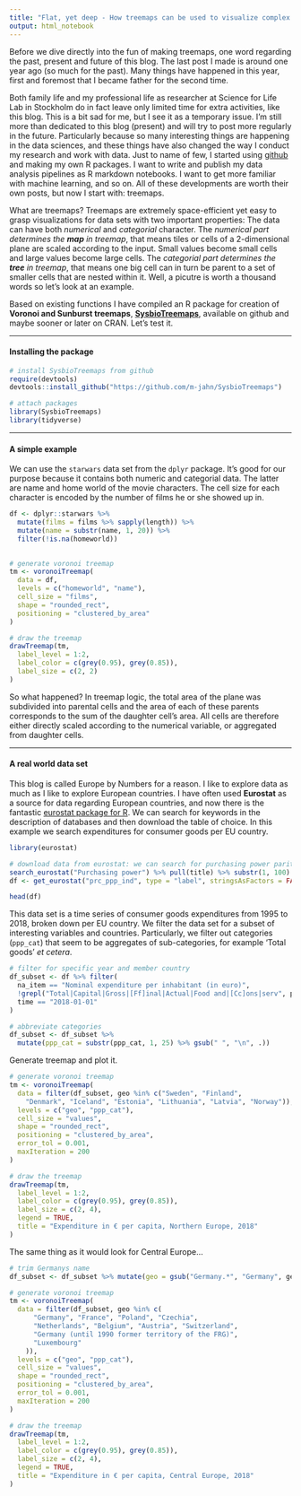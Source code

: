 ```yaml
---
title: "Flat, yet deep - How treemaps can be used to visualize complex data"
output: html_notebook
---
```


Before we dive directly into the fun of making treemaps, one word regarding the past, present and future of this blog. The last post I made is around one year ago (so much for the past). Many things have happened in this year, first and foremost that I became father for the second time.

Both family life and my professional life as researcher at Science for Life Lab in Stockholm do in fact leave only limited time for extra activities, like this blog. This is a bit sad for me, but I see it as a temporary issue. I'm still more than dedicated to this blog (present) and will try to post more regularly in the future. Particularly because so many interesting things are happening in the data sciences, and these things have also changed the way I conduct my research and work with data. Just to name of few, I started using [github](https://github.com/m-jahn/) and making my own R packages. I want to write and publish my data analysis pipelines as R markdown notebooks. I want to get more familiar with machine learning, and so on. All of these developments are worth their own posts, but now I start with: treemaps.

What are treemaps? Treemaps are extremely space-efficient yet easy to grasp visualizations for data sets with two important properties: The data can have both *numerical* and *categorial* character. The *numerical part determines the **map** in treemap*, that means tiles or cells of a 2-dimensional plane are scaled according to the input. Small values become small cells and large values become large cells. The *categorial part determines the **tree** in treemap*, that means one big cell can in turn be parent to a set of smaller cells that are nested within it. Well, a picutre is worth a thousand words so let's look at an example.

Based on existing functions I have compiled an R package for creation of **Voronoi and Sunburst treemaps**, [**SysbioTreemaps**](https://github.com/m-jahn/SysbioTreemaps), available on github and maybe sooner or later on CRAN. Let's test it.

----------

#### Installing the package

```r
# install SysbioTreemaps from github
require(devtools)
devtools::install_github("https://github.com/m-jahn/SysbioTreemaps")

# attach packages
library(SysbioTreemaps)
library(tidyverse)
```

----------

#### A simple example

We can use the `starwars` data set from the `dplyr` package. It's good for our purpose
because it contains both numeric and categorial data. The latter are name and home world of the movie characters. The cell size for each character is encoded by the number of films he or she showed up in.

```r
df <- dplyr::starwars %>% 
  mutate(films = films %>% sapply(length)) %>%
  mutate(name = substr(name, 1, 20)) %>%
  filter(!is.na(homeworld))
  

# generate voronoi treemap
tm <- voronoiTreemap(
  data = df,
  levels = c("homeworld", "name"),
  cell_size = "films",
  shape = "rounded_rect",
  positioning = "clustered_by_area"
)

# draw the treemap
drawTreemap(tm, 
  label_level = 1:2,
  label_color = c(grey(0.95), grey(0.85)),
  label_size = c(2, 2)
)
```

So what happened? In treemap logic, the total area of the plane was subdivided into parental cells and the area of each of these parents corresponds to the sum of the daughter cell's area. All cells are therefore either directly scaled according to the numerical variable, or  aggregated from daughter cells.

----------

#### A real world data set

This blog is called Europe by Numbers for a reason. I like to explore data as much as I like to explore European countries. I have often used **Eurostat** as a source for data regarding European countries, and now there is the fantastic [eurostat package for R](https://github.com/ropengov/eurostat/). We can search for keywords in the description of databases and then download the table of choice. In this example we search expenditures for consumer goods per EU country.
<!-- The available dataset is in purchasing power parities, that means local currency is normalized to Euro. -->


```r
library(eurostat)

# download data from eurostat: we can search for purchasing power parities
search_eurostat("Purchasing power") %>% pull(title) %>% substr(1, 100)
df <- get_eurostat("prc_ppp_ind", type = "label", stringsAsFactors = FALSE)
```


```r
head(df)
```

This data set is a time series of consumer goods expenditures from 1995 to 2018, broken down per EU country. We filter the data set for a subset of interesting variables and countries.
Particularly, we filter out categories (`ppp_cat`) that seem to be aggregates of sub-categories, for example 'Total goods' _et cetera_.

```r
# filter for specific year and member country
df_subset <- df %>% filter(
  na_item == "Nominal expenditure per inhabitant (in euro)",
  !grepl("Total|Capital|Gross|[Ff]inal|Actual|Food and|[Cc]ons|serv", ppp_cat),
  time == "2018-01-01"
)

# abbreviate categories
df_subset <- df_subset %>%
  mutate(ppp_cat = substr(ppp_cat, 1, 25) %>% gsub(" ", "\n", .))
```


Generate treemap and plot it.


```r
# generate voronoi treemap
tm <- voronoiTreemap(
  data = filter(df_subset, geo %in% c("Sweden", "Finland", 
    "Denmark", "Iceland", "Estonia", "Lithuania", "Latvia", "Norway")),
  levels = c("geo", "ppp_cat"),
  cell_size = "values",
  shape = "rounded_rect",
  positioning = "clustered_by_area",
  error_tol = 0.001,
  maxIteration = 200
)

# draw the treemap
drawTreemap(tm, 
  label_level = 1:2,
  label_color = c(grey(0.95), grey(0.85)),
  label_size = c(2, 4),
  legend = TRUE,
  title = "Expenditure in € per capita, Northern Europe, 2018"
)
```

The same thing as it would look for Central Europe...

```r
# trim Germanys name
df_subset <- df_subset %>% mutate(geo = gsub("Germany.*", "Germany", geo))

# generate voronoi treemap
tm <- voronoiTreemap(
  data = filter(df_subset, geo %in% c(
      "Germany", "France", "Poland", "Czechia",
      "Netherlands", "Belgium", "Austria", "Switzerland",
      "Germany (until 1990 former territory of the FRG)",
      "Luxembourg"
    )),
  levels = c("geo", "ppp_cat"),
  cell_size = "values",
  shape = "rounded_rect",
  positioning = "clustered_by_area",
  error_tol = 0.001,
  maxIteration = 200
)

# draw the treemap
drawTreemap(tm, 
  label_level = 1:2,
  label_color = c(grey(0.95), grey(0.85)),
  label_size = c(2, 4),
  legend = TRUE,
  title = "Expenditure in € per capita, Central Europe, 2018"
)
```






